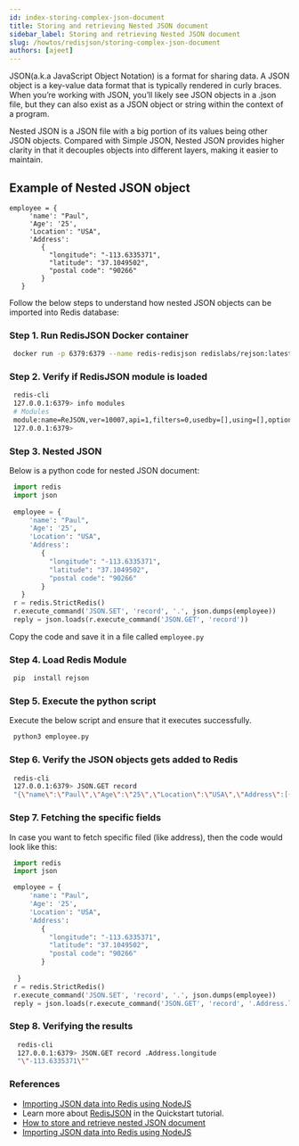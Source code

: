 ```yaml
---
id: index-storing-complex-json-document
title: Storing and retrieving Nested JSON document
sidebar_label: Storing and retrieving Nested JSON document
slug: /howtos/redisjson/storing-complex-json-document
authors: [ajeet]
---
```


JSON(a.k.a JavaScript Object Notation) is a format for sharing data. A JSON object is a key-value data format that is typically rendered in curly braces. When you’re working with JSON, you’ll likely see JSON objects in a .json file, but they can also exist as a JSON object or string within the context of a program.

Nested JSON is a JSON file with a big portion of its values being other JSON objects. Compared with Simple JSON, Nested JSON provides higher clarity in that it decouples objects into different layers, making it easier to maintain. 


## Example of Nested JSON object

```
employee = {
     'name': "Paul",
     'Age': '25',
     'Location': "USA",
     'Address':
        {
          "longitude": "-113.6335371",
          "latitude": "37.1049502",
          "postal code": "90266"
        }
   }
```

Follow the below steps to understand how nested JSON objects can be imported into Redis database:


### Step 1. Run RedisJSON Docker container


 ```bash
  docker run -p 6379:6379 --name redis-redisjson redislabs/rejson:latest
 ```


### Step 2. Verify if RedisJSON module is loaded


 ```bash
  redis-cli
  127.0.0.1:6379> info modules
  # Modules
  module:name=ReJSON,ver=10007,api=1,filters=0,usedby=[],using=[],options=[]
  127.0.0.1:6379> 
 ```

### Step 3. Nested JSON 

Below is a python code for nested JSON document:


```python
 import redis
 import json
 
 employee = {
     'name': "Paul",
     'Age': '25',
     'Location': "USA",
     'Address': 
        {
          "longitude": "-113.6335371",
          "latitude": "37.1049502",
          "postal code": "90266"
        }
   }
 r = redis.StrictRedis()
 r.execute_command('JSON.SET', 'record', '.', json.dumps(employee))
 reply = json.loads(r.execute_command('JSON.GET', 'record'))
``` 

Copy the code and save it in a file called ```employee.py```

### Step 4. Load Redis Module

 ```bash
  pip  install rejson
 ```

### Step 5. Execute the python script

Execute the below script and ensure that it executes successfully.


```bash
 python3 employee.py
```



### Step 6. Verify the JSON objects gets added to Redis


 ```bash
  redis-cli
  127.0.0.1:6379> JSON.GET record
  "{\"name\":\"Paul\",\"Age\":\"25\",\"Location\":\"USA\",\"Address\":[{\"longitude\":\"-113.6335371\",\"latitude\":\"37.1049502\",\"postal code\":\"90266\"}]}"
 ```
 

### Step 7. Fetching the specific fields

In case you want to fetch specific filed (like address), then the code would look like this:


```python
 import redis
 import json

 employee = {
     'name': "Paul", 
     'Age': '25', 
     'Location': "USA",
     'Address': 
        {
          "longitude": "-113.6335371",
          "latitude": "37.1049502",
          "postal code": "90266"
        }
              
  }
 r = redis.StrictRedis()
 r.execute_command('JSON.SET', 'record', '.', json.dumps(employee))
 reply = json.loads(r.execute_command('JSON.GET', 'record', '.Address.longitude'))
```


### Step 8. Verifying the results


```bash
  redis-cli
  127.0.0.1:6379> JSON.GET record .Address.longitude
  "\"-113.6335371\""
```

### References

- [Importing JSON data into Redis using NodeJS](/howtos/redisjson/using-nodejs)
- Learn more about [RedisJSON](https://oss.redis.com/redisjson/) in the Quickstart tutorial.
- [How to store and retrieve nested JSON document](/howtos/redisjson/storing-complex-json-document)
- [Importing JSON data into Redis using NodeJS](/howtos/redisjson/using-nodejs)

